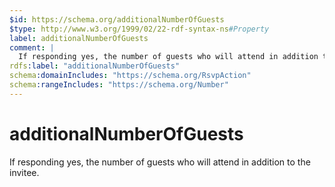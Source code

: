 ```yaml
---
$id: https://schema.org/additionalNumberOfGuests
$type: http://www.w3.org/1999/02/22-rdf-syntax-ns#Property
label: additionalNumberOfGuests
comment: |
  If responding yes, the number of guests who will attend in addition to the invitee.
rdfs:label: "additionalNumberOfGuests"
schema:domainIncludes: "https://schema.org/RsvpAction"
schema:rangeIncludes: "https://schema.org/Number"
---
```


# additionalNumberOfGuests

If responding yes, the number of guests who will attend in addition to the invitee.

